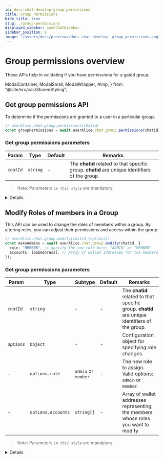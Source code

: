```yaml
---
id: docs-chat-develop-group-permissions
title: Group Permissions
hide_title: true
slug: ./group-permissions
displayed_sidebar: pushChatSidebar
sidebar_position: 9
image: "/assets/docs/previews/docs_chat_develop--group_permissions.png"
---
```


# Group permissions overview

These APIs help in validating if you have permissions for a gated group.

<head>
  <title>Group Permissions | Push Chat | Push Documentation</title>
</head>

  ModalContainer,
  ModalSmall,
  ModalWrapper,
  AImp,
} from "@site/src/css/SharedStyling";

## Get group permissions API

To determine if the permissions are granted to a user in a particular group.

<Tabs className="codetabs" groupId="code-examples">
  <TabItem value="js" attributes={{className: "codetab js"}} default>

```typescript
// userAlice.chat.group.permissions(chatid)
const groupPermissions = await userAlice.chat.group.permissions(chatid);
```

  </TabItem>
</Tabs>

### Get group permissions parameters

| Param      | Type     | Default | Remarks                                                                                       |
| ---------- | -------- | ------- | --------------------------------------------------------------------------------------------- |
| _`chatId`_ | `string` | -       | The **chatid** related to that specific group. **chatid** are unique identifiers of the group |

> Note: Parameters _`in this style`_ are mandatory.

<Details summary="Expected response">

{" "}

```typescript
{
  entry: true,
  chat: true,
  rules: { entry: { conditions: [] }, chat: { conditions: [] } }
}
```

| Param   | Type      | Remarks                                               |
| ------- | --------- | ----------------------------------------------------- |
| `entry` | `boolean` | Refers if the Profile has access to enter the group   |
| `chat`  | `boolean` | Refers if the Profile has access to chat in the group |
| `rules` | `object`  | Moderation rules of the group                         |

</Details>

## Modify Roles of members in a Group

This API can be used to change the roles of members within a group. By altering roles, you can adjust their permissions and access within the group.

<Tabs className="codetabs" groupId="code-examples">
  <TabItem value="js" attributes={{className: "codetab js"}} default>

```typescript
// userAlice.chat.group.modify(chatid,{options})
const makeAdmins = await userAlice.chat.group.modify(chatid, {
  role: "MEMBER", // Specify the new role here: "ADMIN" or "MEMBER"
  accounts: [bobAddress], // Array of wallet addresses for the members whose roles are being changed
});
```

  </TabItem>
</Tabs>

### Get group permissions parameters

| Param       | Type               | Subtype             | Default | Remarks                                                                                        |
| ----------- | ------------------ | ------------------- | ------- | ---------------------------------------------------------------------------------------------- |
| _`chatId`_  | `string`           | -                   | -       | The **chatid** related to that specific group. **chatid** are unique identifiers of the group. |
| _`options`_ | `Object`           | -                   | -       | Configuration object for specifying role changes.                                              |
| -           | `options.role`     | `admin` or `member` | -       | The new role to assign. Valid options: `admin` or `member`.                                    |
| -           | `options.accounts` | `string[]`          | -       | Array of wallet addresses representing the members whose roles you want to modify.             |

> Note: Parameters _`in this style`_ are mandatory.

<Details summary="Expected response">

```typescript
{
    "groupName": "Testing",
    "groupDescription": "test",
    "groupImage": "data:image/png;base64,iVBORw0KGgoAAAANSUhEUgAAACAAAAAgCAYAAABzenr0AAAAvklEQVR4AcXBsW2FMBiF0Y8r3GQb6jeBxRauYRpo4yGQkMd4A7kg7Z/GUfSKe8703fKDkTATZsJsrr0RlZSJ9r4RLayMvLmJjnQS1d6IhJkwE2bT13U/DBzp5BN73xgRZsJMmM1HOolqb/yWiWpvjJSUiRZWopIykTATZsJs5g+1N6KSMiO1N/5DmAkzYTa9Lh6MhJkwE2ZzSZlo7xvRwson3txERzqJhJkwE2bT6+JhoKTMJ2pvjAgzYSbMfgDlXixqjH6gRgAAAABJRU5ErkJggg==",
    "meta": null,
    "scheduleAt": null,
    "scheduleEnd": null,
    "rules": {},
    "status": null,
    "isPublic": true,
    "groupType": "default",
    "chatId": "b575dc063b8bcf88962c6b91b83caa4d0901146b600a6c770ec0d32c501bfdb1",
    "groupCreator": "eip155:0xb44a29524433dBC639C35124459c741bC241d4f4",
    "encryptedSecret": null,
    "sessionKey": null
}

```

</Details>
